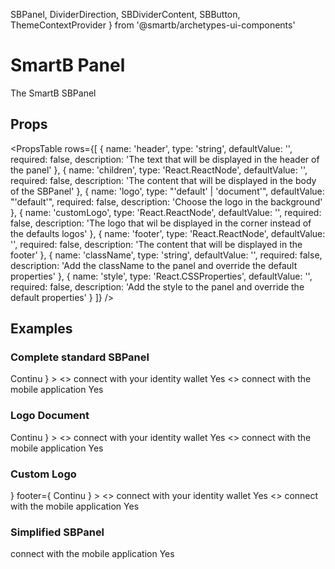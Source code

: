   SBPanel,
  DividerDirection,
  SBDividerContent,
  SBButton,
  ThemeContextProvider
} from '@smartb/archetypes-ui-components'

<Meta title='Overview|Components/Panel' />

# SmartB Panel

<ThemeContextProvider theme={myTheme}>
  <SBPanel
    style={{ position: 'relative', width: '500px', margin: '20px auto' }}
  >
    <Typography
      variant='body2'
      color='textSecondary'
      component='p'
      align='center'
    >
      The SmartB SBPanel
    </Typography>
  </SBPanel>
</ThemeContextProvider>

## Props

<PropsTable
  rows={[
    {
      name: 'header',
      type: 'string',
      defaultValue: '',
      required: false,
      description: 'The text that will be displayed in the header of the panel'
    },
    {
      name: 'children',
      type: 'React.ReactNode',
      defaultValue: '',
      required: false,
      description:
        'The content that will be displayed in the body of the SBPanel'
    },
    {
      name: 'logo',
      type: "'default' | 'document'",
      defaultValue: "'default'",
      required: false,
      description: 'Choose the logo in the background'
    },
    {
      name: 'customLogo',
      type: 'React.ReactNode',
      defaultValue: '',
      required: false,
      description:
        'The logo that wil be displayed in the corner instead of the defaults logos'
    },
    {
      name: 'footer',
      type: 'React.ReactNode',
      defaultValue: '',
      required: false,
      description: 'The content that will be displayed in the footer'
    },
    {
      name: 'className',
      type: 'string',
      defaultValue: '',
      required: false,
      description:
        'Add the className to the panel and override the default properties'
    },
    {
      name: 'style',
      type: 'React.CSSProperties',
      defaultValue: '',
      required: false,
      description:
        'Add the style to the panel and override the default properties'
    }
  ]}
/>

## Examples

### Complete standard SBPanel

<Preview>
  <ThemeContextProvider theme={myTheme}>
    <SBPanel
      header='Connection'
      style={{ position: 'relative', width: '500px', margin: '20px auto' }}
      footer={
        <SBButton
          style={{ margin: '20px auto', position: 'relative' }}
          disabled={true}
        >
          Continu
        </SBButton>
      }
    >
      <SBDividerContent style={{ width: '100%', height: '100%' }}>
        <>
          <Typography
            variant='body2'
            color='textSecondary'
            component='p'
            align='center'
          >
            connect with your identity wallet
          </Typography>
          <SBButton
            style={{
              margin: '20px auto',
              display: 'block',
              position: 'relative'
            }}
          >
            Yes
          </SBButton>
        </>
        <>
          <Typography
            variant='body2'
            color='textSecondary'
            component='p'
            align='center'
          >
            connect with the mobile application
          </Typography>
          <SBButton
            style={{
              margin: '20px auto',
              display: 'block',
              position: 'relative'
            }}
          >
            Yes
          </SBButton>
        </>
      </SBDividerContent>
    </SBPanel>
  </ThemeContextProvider>
</Preview>

### Logo Document

<Preview>
  <ThemeContextProvider theme={myTheme}>
    <SBPanel
      header='Connection'
      style={{ position: 'relative', width: '500px', margin: '20px auto' }}
      logo='document'
      footer={
        <SBButton
          style={{ margin: '20px auto', position: 'relative' }}
          disabled={true}
        >
          Continu
        </SBButton>
      }
    >
      <SBDividerContent
        style={{ width: '100%', height: '100%' }}
        dividerText='Or'
      >
        <>
          <Typography
            variant='body2'
            color='textSecondary'
            component='p'
            align='center'
          >
            connect with your identity wallet
          </Typography>
          <SBButton
            style={{
              margin: '20px auto',
              display: 'block',
              position: 'relative'
            }}
          >
            Yes
          </SBButton>
        </>
        <>
          <Typography
            variant='body2'
            color='textSecondary'
            component='p'
            align='center'
          >
            connect with the mobile application
          </Typography>
          <SBButton
            style={{
              margin: '20px auto',
              display: 'block',
              position: 'relative'
            }}
          >
            Yes
          </SBButton>
        </>
      </SBDividerContent>
    </SBPanel>
  </ThemeContextProvider>
</Preview>

### Custom Logo

<Preview>
  <ThemeContextProvider theme={myTheme}>
    <SBPanel
      header='Connection'
      style={{ position: 'relative', width: '500px', margin: '20px auto' }}
      customLogo={
        <AccountCircle
          style={{
            height: '115px',
            width: '115px',
            position: 'relative',
            marginLeft: '10px',
            marginTop: '22px',
            opacity: '15%'
          }}
        />
      }
      footer={
        <SBButton
          style={{ margin: '20px auto', position: 'relative' }}
          disabled={true}
        >
          Continu
        </SBButton>
      }
    >
      <SBDividerContent
        style={{ width: '100%', height: '100%' }}
        dividerText='Or'
      >
        <>
          <Typography
            variant='body2'
            color='textSecondary'
            component='p'
            align='center'
          >
            connect with your identity wallet
          </Typography>
          <SBButton
            style={{
              margin: '20px auto',
              display: 'block',
              position: 'relative'
            }}
          >
            Yes
          </SBButton>
        </>
        <>
          <Typography
            variant='body2'
            color='textSecondary'
            component='p'
            align='center'
          >
            connect with the mobile application
          </Typography>
          <SBButton
            style={{
              margin: '20px auto',
              display: 'block',
              position: 'relative'
            }}
          >
            Yes
          </SBButton>
        </>
      </SBDividerContent>
    </SBPanel>
  </ThemeContextProvider>
</Preview>

### Simplified SBPanel

<Preview>
  <ThemeContextProvider theme={myTheme}>
    <SBPanel
      style={{ position: 'relative', width: '500px', margin: '20px auto' }}
    >
      <Typography
        variant='body2'
        color='textSecondary'
        component='p'
        align='center'
      >
        connect with the mobile application
      </Typography>
      <SBButton
        style={{ margin: '20px auto', display: 'block', position: 'relative' }}
      >
        Yes
      </SBButton>
    </SBPanel>
  </ThemeContextProvider>
</Preview>
